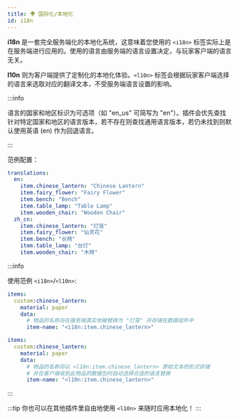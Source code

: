 ```yaml
---
title: 🌍 国际化/本地化
id: i18n
---
```


**i18n** 是一套完全服务端化的本地化系统，这意味着您使用的 `<i18n>` 标签实际上是在服务端进行应用的。使用的语言由服务端的语言设置决定，与玩家客户端的语言无关。

**l10n** 则为客户端提供了定制化的本地化体验。`<l10n>` 标签会根据玩家客户端选择的语言来选取对应的翻译文本，不受服务端语言设置的影响。

:::info

语言的国家和地区标识为可选项（如 "en_us" 可简写为 "en"）。插件会优先查找针对特定国家和地区的语言版本，若不存在则查找通用语言版本，若仍未找到则默认使用英语 (en) 作为回退语言。

:::

范例配置：

```yaml
translations:
  en:
    item.chinese_lantern: "Chinese Lantern"
    item.fairy_flower: "Fairy Flower"
    item.bench: "Bench"
    item.table_lamp: "Table Lamp"
    item.wooden_chair: "Wooden Chair"
  zh_cn:
    item.chinese_lantern: "灯笼"
    item.fairy_flower: "仙灵花"
    item.bench: "长椅"
    item.table_lamp: "台灯"
    item.wooden_chair: "木椅"
```

:::info

使用范例 `<i18n>`/`<l10n>`:
```yml
items:
  custom:chinese_lantern:
    material: paper
    data:
      # 物品的名称将在服务端真实地被替换为 "灯笼" 并存储在数据组件中
      item-name: "<i18n:item.chinese_lantern>"
```

```yml
items:
  custom:chinese_lantern:
    material: paper
    data:
      # 物品的名称将以 <l10n:item.chinese_lantern> 原始文本的形式存储
      # 并在客户端收到此物品的数据包时自动选择合适的语言替换
      item-name: "<l10n:item.chinese_lantern>"
```
:::

:::tip
你也可以在其他插件里自由地使用 `<l10n>` 来随时应用本地化！
:::